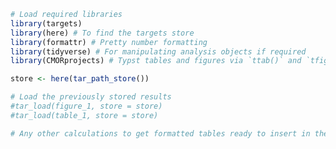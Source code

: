 ```r
# Load required libraries
library(targets)
library(here) # To find the targets store
library(formattr) # Pretty number formatting
library(tidyverse) # For manipulating analysis objects if required
library(CMORprojects) # Typst tables and figures via `ttab()` and `tfig()`

store <- here(tar_path_store())
```

```r
# Load the previously stored results
#tar_load(figure_1, store = store)
#tar_load(table_1, store = store)

# Any other calculations to get formatted tables ready to insert in the document
```
